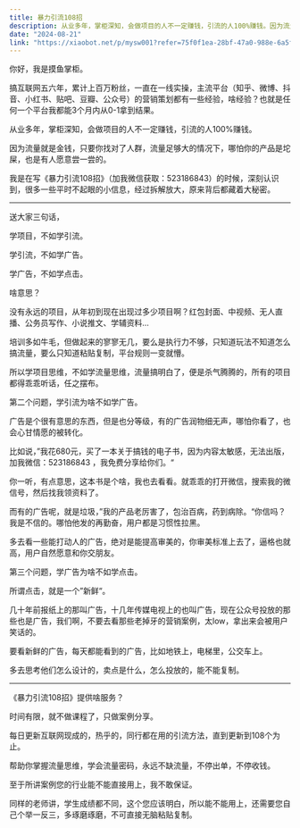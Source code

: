 ```yaml
---
title: 暴力引流108招
description: 从业多年，掌柜深知，会做项目的人不一定赚钱，引流的人100%赚钱。因为流量就是金钱，只要你找对了人群，流量足够大的情况下，哪怕你的产品是坨屎，也是有人愿意尝一尝的。
date: "2024-08-21"
link: "https://xiaobot.net/p/mysw001?refer=75f0f1ea-28bf-47a0-988e-6a5f700b21af"
---
```

你好，我是摸鱼掌柜。

搞互联网五六年，累计上百万粉丝，一直在一线实操，主流平台（知乎、微博、抖音、小红书、贴吧、豆瓣、公众号）的营销策划都有一些经验，啥经验？也就是任何一个平台我都能3个月内从0-1拿到结果。

从业多年，掌柜深知，会做项目的人不一定赚钱，引流的人100%赚钱。

因为流量就是金钱，只要你找对了人群，流量足够大的情况下，哪怕你的产品是坨屎，也是有人愿意尝一尝的。

我是在写《暴力引流108招》（加我微信获取：523186843）的时候，深刻认识到，很多一些平时不起眼的小信息，经过拆解放大，原来背后都藏着大秘密。

--------

送大家三句话，

学项目，不如学引流。

学引流，不如学广告。

学广告，不如学点击。

啥意思？

没有永远的项目，从年初到现在出现过多少项目啊？红包封面、中视频、无人直播、公务员写作、小说推文、学辅资料...

培训多如牛毛，但做起来的寥寥无几，要么是执行力不够，只知道玩法不知道怎么搞流量，要么只知道粘贴复制，平台规则一变就懵。

所以学项目思维，不如学流量思维，流量搞明白了，便是杀气腾腾的，所有的项目都得乖乖听话，任之摆布。

第二个问题，学引流为啥不如学广告。

广告是个很有意思的东西，但是也分等级，有的广告润物细无声，哪怕你看了，也会心甘情愿的被转化。

比如说，”我花680元，买了一本关于搞钱的电子书，因为内容太敏感，无法出版，加我微信：523186843 ，我免费分享给你们。“

你一听，有点意思，这本书是个啥，我也去看看。就乖乖的打开微信，搜索我的微信号，然后找我领资料了。

而有的广告呢，就是垃圾，”我的产品老厉害了，包治百病，药到病除。“你信吗？我是不信的。哪怕他发的再勤奋，用户都是习惯性拉黑。

多去看一些能打动人的广告，绝对是能提高审美的，你审美标准上去了，逼格也就高，用户自然愿意和你交朋友。

第三个问题，学广告为啥不如学点击。

所谓点击，就是一个”新鲜“。

几十年前报纸上的那叫广告，十几年传媒电视上的也叫广告，现在公众号投放的那些也是广告，我们啊，不要去看那些老掉牙的营销案例，太low，拿出来会被用户笑话的。

要看新鲜的广告，每天都能看到的广告，比如地铁上，电梯里，公交车上。

多去思考他们怎么设计的，卖点是什么，怎么投放的，能不能复制。

-----

《暴力引流108招》提供啥服务？

时间有限，就不做课程了，只做案例分享。

每日更新互联网现成的，热乎的，同行都在用的引流方法，直到更新到108个为止。

帮助你掌握流量思维，学会流量密码，永远不缺流量，不停出单，不停收钱。

至于所讲案例您的行业能不能直接用上，我不敢保证。

同样的老师讲，学生成绩都不同，这个您应该明白，所以能不能用上，还需要您自己个举一反三，多琢磨琢磨，不可直接无脑粘贴复制。
